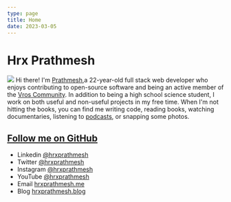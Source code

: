 ```yaml
---
type: page
title: Home
date: 2023-03-05
---
```


# Hrx Prathmesh
![](/images/prathmesh.jpg)
Hi there! I'm [Prathmesh](https://twitter.com/hrxprathmesh),a 22-year-old full stack web developer who enjoys contributing to open-source software and being an active member of the [Vros Community](https://twitter.com/vrosofficial). In addition to being a high school science student, I work on both useful and non-useful projects in my free time. When I'm not hitting the books, you can find me writing code, reading books, watching documentaries, listening to [podcasts](https://youtube.com/@hrxprathmesh), or snapping some photos.

[Follow me on GitHub](https://github.com/hrxprathmesh)
--------
- Linkedin [@hrxprathmesh](https://www.linkedin.com/in/hrxprathmesh/)
- Twitter [@hrxprathmesh](https://twitter.com/hrxprathmesh)
- Instagram [@hrxprathmesh](https://instagram.com/hrxprathmesh)
- YouTube [@hrxprathmesh](https://youtube/@hrxprathmesh)
- Email [hrxprathmesh.me](mailto:hrxprathmesh@gmail.com)
- Blog [hrxprathmesh.blog](https://hrxprathmesh.vercel.app)
